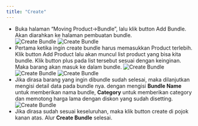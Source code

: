 ```yaml
---
title: "Create"
---
```


- Buka halaman “Moving Product->Bundle”, lalu klik button Add Bundle. Akan diarahkan ke halaman pembuatan bundle.  
  ![ Create Bundle](/image/storage/bundle/create/a-1.png " Create Bundle")
  ![ Create Bundle](/image/storage/bundle/create/a-2.png "Create Bundle")
- Pertama ketika ingin create bundle harus memasukkan Product terlebih. Klik button Add Product lalu akan muncul list product yang bisa kita bundle. Klik button plus pada list tersebut sesuai dengan keinginan. Maka barang akan masuk ke dalam bundle.
  ![ Create Bundle](/image/storage/bundle/create/b-1.png " Create Bundle")
  ![ Create Bundle](/image/storage/bundle/create/b-2.png "Create Bundle")
  ![ Create Bundle](/image/storage/bundle/create/b-3.png "Create Bundle")
- Jika dirasa barang yang ingin dibundle sudah selesai, maka dilanjutkan mengisi detail data pada bundle nya. dengan mengisi **Bundle Name** untuk memberikan nama bundle, **Category** untuk memberikan category dan memotong harga lama dengan diskon yang sudah disetting.
  ![ Create Bundle](/image/storage/bundle/create/c-1.png "Create Bundle")
- Jika dirasa sudah sesuai keseluruhan, maka klik button create di pojok kanan atas. Alur **Create Bundle** selesai.
